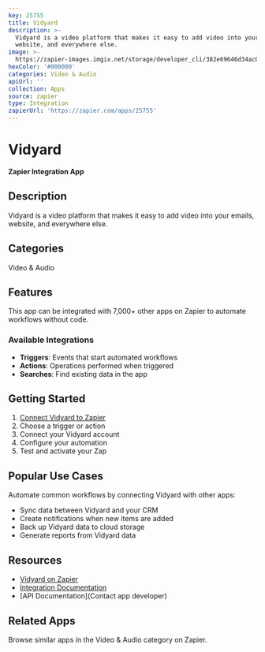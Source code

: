 ```yaml
---
key: 25755
title: Vidyard
description: >-
  Vidyard is a video platform that makes it easy to add video into your emails,
  website, and everywhere else.
image: >-
  https://zapier-images.imgix.net/storage/developer_cli/382e69646d34ac0c188daa103e9f7f81.png?auto=format%2Ccompress&ixlib=python-3.0.0&q=50
hexColor: '#000000'
categories: Video & Audio
apiUrl: ''
collection: Apps
source: zapier
type: Integration
zapierUrl: 'https://zapier.com/apps/25755'
---
```

# Vidyard

**Zapier Integration App**

## Description

Vidyard is a video platform that makes it easy to add video into your emails, website, and everywhere else.

## Categories

Video & Audio

## Features

This app can be integrated with 7,000+ other apps on Zapier to automate workflows without code.

### Available Integrations

- **Triggers**: Events that start automated workflows
- **Actions**: Operations performed when triggered
- **Searches**: Find existing data in the app

## Getting Started

1. [Connect Vidyard to Zapier](https://zapier.com/apps/25755)
2. Choose a trigger or action
3. Connect your Vidyard account
4. Configure your automation
5. Test and activate your Zap

## Popular Use Cases

Automate common workflows by connecting Vidyard with other apps:

- Sync data between Vidyard and your CRM
- Create notifications when new items are added
- Back up Vidyard data to cloud storage
- Generate reports from Vidyard data

## Resources

- [Vidyard on Zapier](https://zapier.com/apps/25755)
- [Integration Documentation](https://zapier.com/apps/25755/integrations)
- [API Documentation](Contact app developer)

## Related Apps

Browse similar apps in the Video & Audio category on Zapier.
